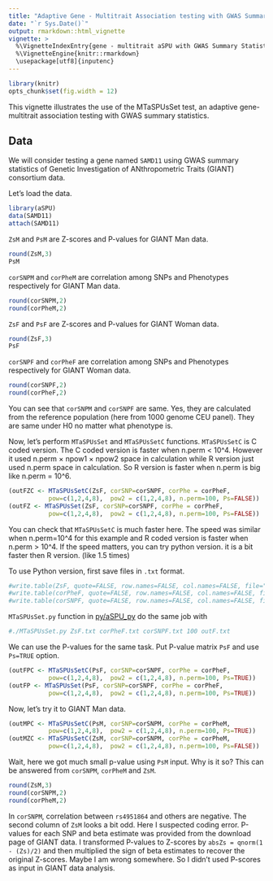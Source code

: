 ```yaml
---
title: "Adaptive Gene - Multitrait Association testing with GWAS Summary Statistics (MTaSPUsSet() )"
date: "`r Sys.Date()`"
output: rmarkdown::html_vignette
vignette: >
  %\VignetteIndexEntry{gene - multitrait aSPU with GWAS Summary Statistics}
  %\VignetteEngine{knitr::rmarkdown}
  \usepackage[utf8]{inputenc}
---
```


```r
library(knitr)
opts_chunk$set(fig.width = 12)
```

This vignette illustrates the use of the MTaSPUsSet test, an adaptive gene-multitrait association testing with GWAS summary statistics. 

## Data

We will consider testing a gene named `SAMD11` using GWAS summary statistics of Genetic
Investigation of ANthropometric Traits (GIANT) consortium data.

Let's load the data.
```r
library(aSPU)
data(SAMD11)
attach(SAMD11)
```

`ZsM` and `PsM` are Z-scores and P-values for GIANT Man data.
```r
round(ZsM,3)
PsM
```

`corSNPM` and `corPheM` are correlation among SNPs and Phenotypes respectively for GIANT Man data. 
```r
round(corSNPM,2)
round(corPheM,2)
```

`ZsF` and `PsF` are Z-scores and P-values for GIANT Woman data.
```r
round(ZsF,3)
PsF
```

`corSNPF` and `corPheF` are correlation among SNPs and Phenotypes respectively for GIANT Woman data. 
```r
round(corSNPF,2)
round(corPheF,2)
```

You can see that `corSNPM` and `corSNPF` are same. Yes, they are calculated from the reference population (here from 1000 genome CEU panel). They are same under H0 no matter what phenotype is.  

Now, let's perform `MTaSPUsSet` and `MTaSPUsSetC` functions. `MTaSPUsSetC` is C coded version. The C coded version is faster when n.perm < 10^4. However it used n.perm $\times$ npow1 $\times$ npow2 space in calculation while R version just used n.perm space in calculation. So R version is faster when n.perm is big like n.perm = 10^6. 

```r
(outFZC <- MTaSPUsSetC(ZsF, corSNP=corSNPF, corPhe = corPheF,
           pow=c(1,2,4,8),  pow2 = c(1,2,4,8), n.perm=100, Ps=FALSE))
(outFZ <- MTaSPUsSet(ZsF, corSNP=corSNPF, corPhe = corPheF,
           pow=c(1,2,4,8),  pow2 = c(1,2,4,8), n.perm=100, Ps=FALSE))
```

You can check that `MTaSPUsSetC` is much faster here. The speed was similar when n.perm=10^4 for this example and R coded version is faster when n.perm > 10^4. If the speed matters, you can try python version. it is a bit faster then R version. (like 1.5 times)

To use Python version, first save files in `.txt` format.

```r
#write.table(ZsF, quote=FALSE, row.names=FALSE, col.names=FALSE, file="ZsF.txt")
#write.table(corPheF, quote=FALSE, row.names=FALSE, col.names=FALSE, file="corPheF.txt")
#write.table(corSNPF, quote=FALSE, row.names=FALSE, col.names=FALSE, file="corSNPF.txt")

```
`MTaSPUsSet.py` function in [py/aSPU_py](https://github.com/ikwak2/aSPU_py) do the same job with 
```py
#./MTaSPUsSet.py ZsF.txt corPheF.txt corSNPF.txt 100 outF.txt
```

We can use the P-values for the same task. Put P-value matrix `PsF` and use `Ps=TRUE` option.
```r
(outFPC <- MTaSPUsSetC(PsF, corSNP=corSNPF, corPhe = corPheF,
           pow=c(1,2,4,8),  pow2 = c(1,2,4,8), n.perm=100, Ps=TRUE))
(outFP <- MTaSPUsSet(PsF, corSNP=corSNPF, corPhe = corPheF,
           pow=c(1,2,4,8),  pow2 = c(1,2,4,8), n.perm=100, Ps=TRUE))
```

Now, let's try it to GIANT Man data. 
```r
(outMPC <- MTaSPUsSetC(PsM, corSNP=corSNPM, corPhe = corPheM,
           pow=c(1,2,4,8),  pow2 = c(1,2,4,8), n.perm=100, Ps=TRUE))
(outMZC <- MTaSPUsSetC(ZsM, corSNP=corSNPM, corPhe = corPheM,
           pow=c(1,2,4,8),  pow2 = c(1,2,4,8), n.perm=100, Ps=FALSE))
```
Wait, here we got much small p-value using `PsM` input. Why is it so? This can be answered from `corSNPM`, `corPheM` and `ZsM`.
```r
round(ZsM,3)
round(corSNPM,2)
round(corPheM,2)
```
In `corSNPM`, correlation between `rs4951864` and others are negative. The second column of `ZsM` looks a bit odd. Here I suspected coding error. P-values for each SNP and beta estimate was provided from the download page of GIANT data. I transformed P-values to Z-scores by `absZs = qnorm(1 - (Zs)/2)` and then multiplied the sign of beta estimates to recover the original Z-scores. Maybe I am wrong somewhere. So I didn't used P-scores as input in GIANT data analysis.

